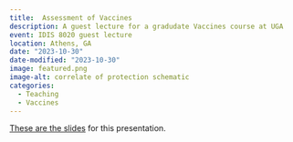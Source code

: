 ```yaml
---
title:  Assessment of Vaccines
description: A guest lecture for a gradudate Vaccines course at UGA
event: IDIS 8020 guest lecture 
location: Athens, GA
date: "2023-10-30"
date-modified: "2023-10-30"
image: featured.png
image-alt: correlate of protection schematic
categories:
  - Teaching
  - Vaccines
---
```



<a href="2023-10-Vaccines-Assessment-IDIS8020.html" target="_blank">These are the slides</a> for this presentation.

